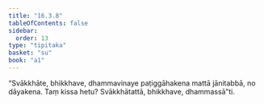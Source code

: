 ```yaml
---
title: "16.3.8"
tableOfContents: false
sidebar:
  order: 13
type: "tipitaka"
basket: "su"
book: "a1"
---
```



<DynamicBreadcrumb />

<Division number="315" book="a1">

<Paragraph number="404" book="a1">
“Svākkhāte, bhikkhave, dhammavinaye paṭiggāhakena mattā jānitabbā, no dāyakena. Taṃ kissa hetu? Svākkhātattā, bhikkhave, dhammassā”ti.
</Paragraph>
</Division>